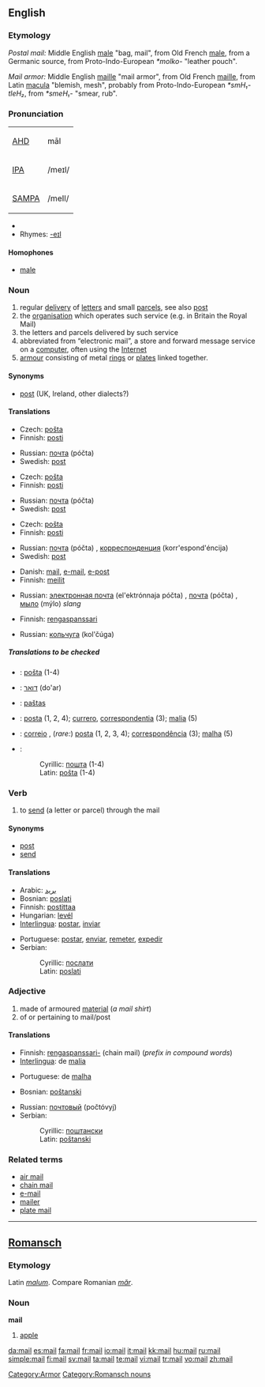 ==English==

{{rfc|needs to be deinterleaved with separate sections per etymology}}
===Etymology===
''Postal mail:''  Middle English [[male]] "bag, mail", from Old French [[male]], from a Germanic source, from Proto-Indo-European ''*molko-'' "leather pouch".

''Mail armor:''  Middle English [[maille]] "mail armor", from Old French [[maille]], from Latin [[macula]] "blemish, mesh", probably from Proto-Indo-European ''*smH₁-tleH₂'', from ''*smeH₁-'' "smear, rub".

===Pronunciation===
{| border=1 cellpadding=5
| [[w:AHD|AHD]] || māl
|-
| [[w:IPA|IPA]] || /meɪl/
|-
| [[w:SAMPA|SAMPA]] || /meIl/
|}

*{{audio|en-us-mail.ogg|Audio (US)}}
*Rhymes: [[Rhymes:English:-eɪl|-eɪl]]

====Homophones====
*[[male]]

===Noun===
{{en-noun|-}}

# regular [[delivery]] of [[letter]]s and small [[parcel]]s, see also [[post]]
# the [[organisation]] which operates such service (e.g. in Britain the Royal Mail)
# the letters and parcels delivered by such service
# abbreviated from “electronic mail”, a store and forward message service on a [[computer]], often using the [[Internet]]
# [[armour]] consisting of metal [[ring]]s or [[plate]]s linked together.

====Synonyms====
*[[post]] (UK, Ireland, other dialects?)

====Translations====
{{trans-top|regular delivery of letters and small parcels}}
*Czech: [[pošta]] {{f}}
*Finnish: [[posti]]
{{trans-mid}}
*Russian: [[почта]] (póčta) {{f}}
*Swedish: [[post]] {{c}}
{{trans-bottom}}

{{trans-top|organisation}}
*Czech: [[pošta]] {{f}}
*Finnish: [[posti]]
{{trans-mid}}
*Russian: [[почта]] (póčta) {{f}}
*Swedish: [[post]] {{c}}
{{trans-bottom}}

{{trans-top|parcels and letters}}
*Czech: [[pošta]] {{f}}
*Finnish: [[posti]]
{{trans-mid}}
*Russian: [[почта]] (póčta) {{f}}, [[корреспонденция]] (korr'espond'éncija) {{f}}
*Swedish: [[post]] {{c}}
{{trans-bottom}}

{{trans-top|abbreviated from “electronic mail”}}
*Danish: [[mail]], [[e-mail]], [[e-post]]
*Finnish: [[meili|meilit]]
{{trans-mid}}
*Russian: [[электронная почта]] (el'ektrónnaja póčta) {{f}}, [[почта]] (póčta) {{f}}, [[мыло]] (mýlo) {{n}} ''slang''
{{trans-bottom}}

{{trans-top|armour consisting of metal rings or plates linked together}}
*Finnish: [[rengaspanssari]]
{{trans-mid}}
*Russian: [[кольчуга]] (kol'čúga) {{f}}
{{trans-bottom}}

=====Translations to be checked=====
{{checktrans}}
{{trans-top|translations to be checked}}
*{{ttbc|Bosnian}}: [[pošta]] {{f}} (1-4)
*{{ttbc|Hebrew}}: [[דואר]] (do'ar)
*{{ttbc|Lithuanian}}: [[paštas]] {{m}}
*{{ttbc|Interlingua}}: [[posta]] (1, 2, 4); [[currero]], [[correspondentia]] (3); [[malia]] (5)
*{{ttbc|Portuguese}}: [[correio]] {{m}}, (''rare:'') [[posta]] {{f}} (1, 2, 3, 4); [[correspondência]] {{f}} (3); [[malha]] {{f}} (5)
*{{ttbc|Serbian}}:
*:Cyrillic: [[пошта]] {{f}} (1-4)
*:Latin: [[pošta]] {{f}} (1-4)
{{trans-bottom}}

===Verb===
{{en-verb}}

# {{transitive}} to [[send]] (a letter or parcel) through the mail

====Synonyms====
*[[post]]
*[[send]]

====Translations====
{{top}}
*Arabic: [[بريد]]
*Bosnian: [[poslati]]
*Finnish: [[postittaa]]
*Hungarian: [[levél]]
*[[Interlingua]]: [[postar]], [[inviar]]
{{mid}}
*Portuguese: [[postar]], [[enviar]], [[remeter]], [[expedir]]
*Serbian:
*:Cyrillic: [[послати]]
*:Latin: [[poslati]]
{{bottom}}

===Adjective===
{{en-adj|-}}

# made of armoured [[material]] (''a mail shirt'')
# of or pertaining to mail/post

====Translations====
{{trans-top|armoured}}
*Finnish: [[rengaspanssari-]] (chain mail) (''prefix in compound words'')
*[[Interlingua]]: de [[malia]]
{{trans-mid}}
*Portuguese: de [[malha]]
{{trans-bottom}}

{{trans-top|pertaining to mail/post}}
*Bosnian: [[poštanski]]
{{trans-mid}}
*Russian: [[почтовый]] (počtóvyj)
*Serbian:
*:Cyrillic: [[поштански]]
*:Latin: [[poštanski]]
{{trans-bottom}}

===Related terms===
*[[air mail]]
*[[chain mail]]
*[[e-mail]]
*[[mailer]]
*[[plate mail]]

[[Category:Armor]]

----

==[[Romansch]]==

===Etymology===
Latin ''[[malum]]''. Compare Romanian ''[[măr]]''.

===Noun===
'''mail''' {{g|Romansch}}

# [[apple]]

[[Category:Romansch nouns]]

[[da:mail]]
[[es:mail]]
[[fa:mail]]
[[fr:mail]]
[[io:mail]]
[[it:mail]]
[[kk:mail]]
[[hu:mail]]
[[ru:mail]]
[[simple:mail]]
[[fi:mail]]
[[sv:mail]]
[[ta:mail]]
[[te:mail]]
[[vi:mail]]
[[tr:mail]]
[[vo:mail]]
[[zh:mail]]